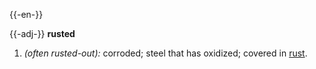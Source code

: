 {{-en-}}

{{-adj-}}
'''rusted'''
#''(often rusted-out):'' corroded; steel that has oxidized; covered in [[rust]].